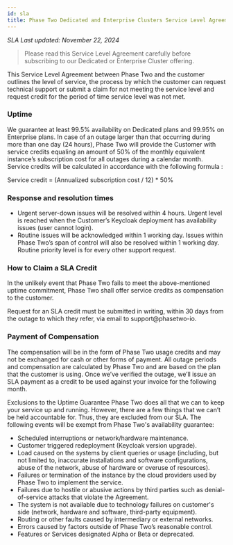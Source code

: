 ```yaml
---
id: sla
title: Phase Two Dedicated and Enterprise Clusters Service Level Agreement (SLA)
---
```


_SLA Last updated: November 22, 2024_

> Please read this Service Level Agreement carefully before subscribing to our Dedicated or Enterprise Cluster offering.

This Service Level Agreement between Phase Two and the customer outlines the level of service, the process by which the customer can request technical support or submit a claim for not meeting the service level and request credit for the period of time service level was not met.

### Uptime

We guarantee at least 99.5% availability on Dedicated plans and 99.95% on Enterprise plans. In case of an outage larger than that occurring during more than one day (24 hours), Phase Two will provide the Customer with service credits equaling an amount of 50% of the monthly equivalent instance’s subscription cost for all outages during a calendar month. Service credits will be calculated in accordance with the following formula :

Service credit = (Annualized subscription cost / 12) \* 50%

### Response and resolution times

- Urgent server-down issues will be resolved within 4 hours. Urgent level is reached when the Customer’s Keycloak deployment has availability issues (user cannot login).
- Routine issues will be acknowledged within 1 working day. Issues within Phase Two’s span of control will also be resolved within 1 working day. Routine priority level is for every other support request.

### How to Claim a SLA Credit

In the unlikely event that Phase Two fails to meet the above-mentioned uptime commitment, Phase Two shall offer service credits as compensation to the customer.

Request for an SLA credit must be submitted in writing, within 30 days from the outage to which they refer, via email to support@phasetwo-io.

### Payment of Compensation

The compensation will be in the form of Phase Two usage credits and may not be exchanged for cash or other forms of payment. All outage periods and compensation are calculated by Phase Two and are based on the plan that the customer is using. Once we’ve verified the outage, we’ll issue an SLA payment as a credit to be used against your invoice for the following month.

Exclusions to the Uptime Guarantee
Phase Two does all that we can to keep your service up and running. However, there are a few things that we can’t be held accountable for. Thus, they are excluded from our SLA. The following events will be exempt from Phase Two's availability guarantee:

- Scheduled interruptions or network/hardware maintenance.
- Customer triggered redeployment (Keycloak version upgrade).
- Load caused on the systems by client queries or usage (including, but not limited to, inaccurate installations and software configurations, abuse of the network, abuse of hardware or overuse of resources).
- Failures or termination of the instance by the cloud providers used by Phase Two to implement the service.
- Failures due to hostile or abusive actions by third parties such as denial-of-service attacks that violate the Agreement.
- The system is not available due to technology failures on customer's side (network, hardware and software, third-party equipment).
- Routing or other faults caused by intermediary or external networks.
- Errors caused by factors outside of Phase Two’s reasonable control.
- Features or Services designated Alpha or Beta or deprecated.
